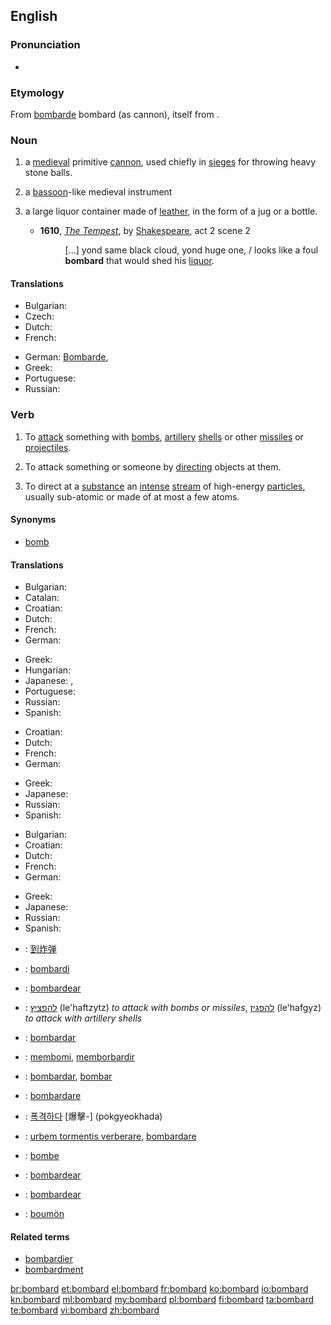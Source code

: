 ==English==

===Pronunciation===
* {{audio|en-us-bombard.ogg|Audio (US)}}

===Etymology===
From {{etyl|fr}} [[bombarde]] bombard (as cannon), itself from {{etyl|la}} {{term|bombus||buzzing; booming|lang=la}}.

===Noun===
{{en-noun}}

# a [[medieval]] primitive [[cannon]], used chiefly in [[siege]]s for throwing heavy stone balls.
# {{obsolete}} a [[bassoon]]-like medieval instrument
# {{obsolete}} a large liquor container made of [[leather]], in the form of a jug or a bottle.
#* '''1610''', ''[[s:The Tempest|The Tempest]]'', by [[w:William Shakespeare|Shakespeare]], act 2 scene 2
#*:[...] yond same black cloud, yond huge one, / looks like a foul '''bombard''' that would shed his [[liquor]].
====Translations====
{{trans-top|medieval primitive cannon}}
* Bulgarian: {{t-|bg|бомбарда|f}}
* Czech: {{t+|cs|bombarda|f}}
* Dutch: {{t-|nl|bombarde}}
* French: {{t+|fr|bombarde}}
{{trans-mid}}
* German: [[Bombarde]], {{t+|de|bastard}}
* Greek: {{t+|el|βομβάρδα|f|tr=vomvárða}}
* Portuguese: {{t+|pt|bombarda|f}}
* Russian: {{t+|ru|бомбарда|f|sc=Cyrl|tr=bombárda}}
{{trans-bottom}}

===Verb===
{{en-verb}}

# To [[attack]] something with [[bomb]]s, [[artillery]] [[shell]]s or other [[missile]]s or [[projectile]]s.
# {{figuratively}} To attack something or someone by [[directing]] objects at them.
# {{physics}} To direct at a [[substance]] an [[intense]] [[stream]] of high-energy [[particle]]s, usually sub-atomic or made of at most a few atoms.

====Synonyms====
* [[bomb]]

====Translations====
{{trans-top|to attack something with bombs, artillery shells, or other missiles}}
* Bulgarian: {{t+|bg|бомбардирам}}
* Catalan: {{t+|ca|bombardejar}}
* Croatian: {{t-|hr|bombardirati|alt=bombardírati}}
* Dutch: {{t+|nl|bombarderen}}
* French: {{t+|fr|bombarder}}
* German: {{t-|de|bombardieren}}
{{trans-mid}}
* Greek: {{t+|el|βομβαρδίζω|tr=vomvardízo}}
* Hungarian: {{t|hu|ágyúz}}
* Japanese: {{t-|ja|爆撃する|tr=bakugekisuru}}, {{t-|ja|砲撃する|tr=hōgekisuru}}
* Portuguese: {{t+|pt|bombardear}}
* Russian: {{t+|ru|бомбардировать|sc=Cyrl|tr=bombardirovát'}} {{impf}}
* Spanish: {{t-|es|bombardear}}
{{trans-bottom}}

{{trans-top|to attack something or someone by directing objects at them}}
* Croatian: {{t-|hr|bombardirati|alt=bombardírati}}
* Dutch: {{t+|nl|bekogelen}}
* French: {{t+|fr|bombarder}}
* German: {{t-|de|bombardieren}}
{{trans-mid}}
* Greek: {{t+|el|βομβαρδίζω|tr=vomvardízo}}
* Japanese: {{t-|ja|浴びせる|tr=abiseru}}
* Russian: {{t+|ru|бомбардировать|sc=Cyrl|tr=bombardirovát'}} {{impf}}
* Spanish: {{t-|es|bombardear}}
{{trans-bottom}}

{{trans-top|to direct at a substance an intense stream of high-energy particles, usually sub-atomic or made of at most a few atoms}}
* Bulgarian: {{t+|bg|бомбардирам}}
* Croatian: {{t-|hr|bombardirati|alt=bombardírati}}
* Dutch: {{t+|nl|bombarderen}}
* French: {{t+|fr|bombarder}}
* German: {{t-|de|bombardieren}}
{{trans-mid}}
* Greek: {{t+|el|βομβαρδίζω|tr=vomvardízo}}
* Japanese: {{t-|ja|照射する|tr=shōshasuru}}
* Russian: {{t+|ru|бомбардировать|sc=Cyrl|tr=bombardirovát'}} {{impf}}
* Spanish: {{t-|es|bombardear}}
{{trans-bottom}}

{{checktrans-top}}
* {{ttbc|zh}}: [[到炸弹]]
* {{ttbc|eo}}: [[bombardi]]
* {{ttbc|gl}}: [[bombardear]]
* {{ttbc|he}}: [[להפציץ]] (le'haftzytz) ''to attack with bombs or missiles'', [[להפגיז]] (le'hafgyz) ''to attack with artillery shells''
* {{ttbc|io}}: [[bombardar]]
* {{ttbc|id}}: [[bom|membomi]], [[borbardir|memborbardir]]
{{trans-mid}}
* {{ttbc|ia}}: [[bombardar]], [[bombar]]
* {{ttbc|it}}: [[bombardare]]
* {{ttbc|ko}}: [[폭격하다]] [爆擊-] (pokgyeokhada)
* {{ttbc|la}}: [[urbem tormentis verberare]], [[bombardare]]
* {{ttbc|no}}: [[bombe]]
* {{ttbc|pt}}: [[bombardear]]
* {{ttbc|es}}: [[bombardear]]
* {{ttbc|vo}}: [[boumön]]
{{trans-bottom}}

====Related terms====
* [[bombardier]]
* [[bombardment]]

[[br:bombard]]
[[et:bombard]]
[[el:bombard]]
[[fr:bombard]]
[[ko:bombard]]
[[io:bombard]]
[[kn:bombard]]
[[ml:bombard]]
[[my:bombard]]
[[pl:bombard]]
[[fi:bombard]]
[[ta:bombard]]
[[te:bombard]]
[[vi:bombard]]
[[zh:bombard]]